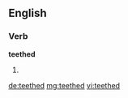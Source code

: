 ==English==

===Verb===
'''teethed'''

# {{past of|teethe}}

[[de:teethed]]
[[mg:teethed]]
[[vi:teethed]]
